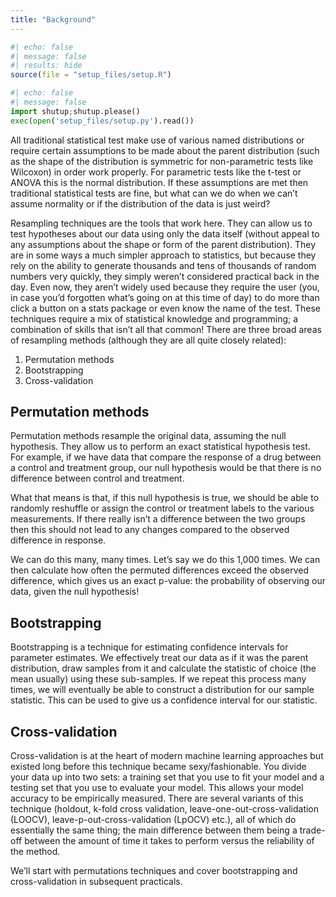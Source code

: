 ```yaml
---
title: "Background"
---
```

```r
#| echo: false
#| message: false
#| results: hide
source(file = "setup_files/setup.R")
```

```python
#| echo: false
#| message: false
import shutup;shutup.please()
exec(open('setup_files/setup.py').read())
```

All traditional statistical test make use of various named distributions or require certain assumptions to be made about the parent distribution (such as the shape of the distribution is symmetric for non-parametric tests like Wilcoxon) in order work properly. For parametric tests like the t-test or ANOVA this is the normal distribution. If these assumptions are met then traditional statistical tests are fine, but what can we do when we can’t assume normality or if the distribution of the data is just weird?

Resampling techniques are the tools that work here. They can allow us to test hypotheses about our data using only the data itself (without appeal to any assumptions about the shape or form of the parent distribution). They are in some ways a much simpler approach to statistics, but because they rely on the ability to generate thousands and tens of thousands of random numbers very quickly, they simply weren’t considered practical back in the day. Even now, they aren’t widely used because they require the user (you, in case you’d forgotten what’s going on at this time of day) to do more than click a button on a stats package or even know the name of the test. These techniques require a mix of statistical knowledge and programming; a combination of skills that isn’t all that common! There are three broad areas of resampling methods (although they are all quite closely related):

1.	Permutation methods
2.	Bootstrapping
3.	Cross-validation

## Permutation methods

Permutation methods resample the original data, assuming the null hypothesis. They allow us to perform an exact statistical hypothesis test. For example, if we have data that compare the response of a drug between a control and treatment group, our null hypothesis would be that there is no difference between control and treatment.

What that means is that, if this null hypothesis is true, we should be able to randomly reshuffle or assign the control or treatment labels to the various measurements. If there really isn't a difference between the two groups then this should not lead to any changes compared to the observed difference in response.

We can do this many, many times. Let's say we do this 1,000 times. We can then calculate how often the permuted differences exceed the observed difference, which gives us an exact p-value: the probability of observing our data, given the null hypothesis!

## Bootstrapping

Bootstrapping is a technique for estimating confidence intervals for parameter estimates. We effectively treat our data as if it was the parent distribution, draw samples from it and calculate the statistic of choice (the mean usually) using these sub-samples. If we repeat this process many times, we will eventually be able to construct a distribution for our sample statistic. This can be used to give us a confidence interval for our statistic.

## Cross-validation

Cross-validation is at the heart of modern machine learning approaches but existed long before this technique became sexy/fashionable. You divide your data up into two sets: a training set that you use to fit your model and a testing set that you use to evaluate your model. This allows your model accuracy to be empirically measured. There are several variants of this technique (holdout, k-fold cross validation, leave-one-out-cross-validation (LOOCV), leave-p-out-cross-validation (LpOCV) etc.), all of which do essentially the same thing; the main difference between them being a trade-off between the amount of time it takes to perform versus the reliability of the method.

We'll start with permutations techniques and cover bootstrapping and cross-validation in subsequent practicals.
